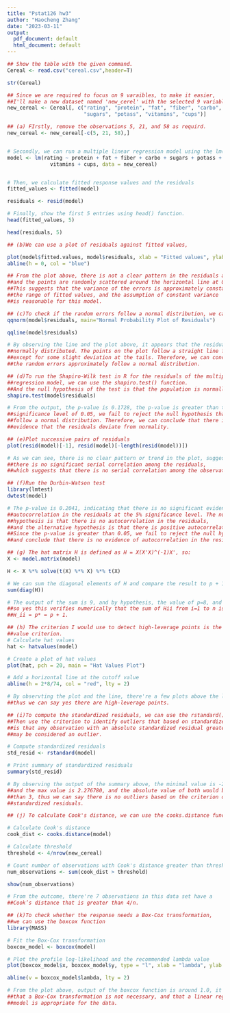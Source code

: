 ```yaml
---
title: "Pstat126 hw3"
author: "Haocheng Zhang"
date: "2023-03-11"
output:
  pdf_document: default
  html_document: default
---
```


```r
## Show the table with the given command.
Cereal <- read.csv("cereal.csv",header=T)

str(Cereal)
```

```r
## Since we are required to focus on 9 varaibles, to make it easier, 
##I'll make a new dataset named 'new_cerel' with the selected 9 variables only.
new_cereal <- Cereal[, c("rating", "protein", "fat", "fiber", "carbo",
                         "sugars", "potass", "vitamins", "cups")]
```

```r
## (a) FIrstly, remove the observations 5, 21, and 58 as requird.
new_cereal <- new_cereal[-c(5, 21, 58),]


# Secondly, we can run a multiple linear regression model using the lm() function
model <- lm(rating ~ protein + fat + fiber + carbo + sugars + potass + 
              vitamins + cups, data = new_cereal)


# Then, we calculate fitted response values and the residuals
fitted_values <- fitted(model)

residuals <- resid(model)

# Finally, show the first 5 entries using head() function.
head(fitted_values, 5)

head(residuals, 5)
```

```r
## (b)We can use a plot of residuals against fitted values,

plot(model$fitted.values, model$residuals, xlab = "Fitted values", ylab = "Residuals")
abline(h = 0, col = "blue")

## From the plot above, there is not a clear pattern in the residuals and fitted values
##and the points are randomly scattered around the horizontal line at 0. 
##This suggests that the variance of the errors is approximately constant across
##the range of fitted values, and the assumption of constant variance
##is reasonable for this model.
```

```r
## (c)To check if the random errors follow a normal distribution, we can use a normal probability plot.
qqnorm(model$residuals, main="Normal Probability Plot of Residuals")

qqline(model$residuals)

# By observing the line and the plot above, it appears that the residuals are roughly 
##normally distributed. The points on the plot follow a straight line fairly closely
##except for some slight deviation at the tails. Therefore, we can conclude that
##the random errors approximately follow a normal distribution.
```

```r
## (d)To run the Shapiro-Wilk test in R for the residuals of the multiple linear
##regression model, we can use the shapiro.test() function. 
##And the null hypothesis of the test is that the population is normally distributed.
shapiro.test(model$residuals)

# From the output, the p-value is 0.1728, the p-value is greater than the typical
##significance level of 0.05, we fail to reject the null hypothesis that the residuals
##follow a normal distribution. Therefore, we can conclude that there is no significant
##evidence that the residuals deviate from normality.
```

```r
## (e)Plot successive pairs of residuals
plot(resid(model)[-1], resid(model)[-length(resid(model))])

# As we can see, there is no clear pattern or trend in the plot, suggesting that
##there is no significant serial correlation among the residuals, 
##which suggests that there is no serial correlation among the observations.
```

```r
## (f)Run the Durbin-Watson test
library(lmtest)
dwtest(model)

# The p-value is 0.2041, indicating that there is no significant evidence of 
##autocorrelation in the residuals at the 5% significance level. The null 
##hypothesis is that there is no autocorrelation in the residuals, 
##and the alternative hypothesis is that there is positive autocorrelation. 
##Since the p-value is greater than 0.05, we fail to reject the null hypothesis 
##and conclude that there is no evidence of autocorrelation in the residuals.
```

```r
## (g) The hat matrix H is defined as H = X(X'X)^(-1)X', so:
X <- model.matrix(model)

H <- X %*% solve(t(X) %*% X) %*% t(X)

# We can sum the diagonal elements of H and compare the result to p + 1:
sum(diag(H))

# The output of the sum is 9, and by hypothesis, the value of p=8, and p+1=9, 
##so yes this verifies numerically that the sum of Hii from i=1 to n is 
##H_ii = p* = p + 1.
```

```r
## (h) The criterion I would use to detect high-leverage points is the hat 
##value criterion.
# Calculate hat values
hat <- hatvalues(model)

# Create a plot of hat values
plot(hat, pch = 20, main = "Hat Values Plot")

# Add a horizontal line at the cutoff value
abline(h = 2*8/74, col = "red", lty = 2)

# By observting the plot and the line, there're a few plots above the line, 
##thus we can say yes there are high-leverage points.
```

```r
## (i)To compute the standardized residuals, we can use the rstandard() function. 
##Then use the criterion to identify outliers that based on standardized residuals
##is that any observation with an absolute standardized residual greater than 3 
##may be considered an outlier.

# Compute standardized residuals
std_resid <- rstandard(model)

# Print summary of standardized residuals
summary(std_resid)

# By observing the output of the summary above, the minimal value is -2.119994, 
##and the max value is 2.276780, and the absolute value of both would be less 
##than 3, thus we can say there is no outliers based on the criterion of 
##standardized residuals.
```

```r
## (j) To calculate Cook's distance, we can use the cooks.distance function

# Calculate Cook's distance
cook_dist <- cooks.distance(model)

# Calculate threshold
threshold <- 4/nrow(new_cereal)

# Count number of observations with Cook's distance greater than threshold
num_observations <- sum(cook_dist > threshold)

show(num_observations)

# From the outcome, there're 7 observations in this data set have a 
##Cook’s distance that is greater than 4/n.
```

```r
## (k)To check whether the response needs a Box-Cox transformation, 
##we can use the boxcox function
library(MASS)

# Fit the Box-Cox transformation
boxcox_model <- boxcox(model)

# Plot the profile log-likelihood and the recommended lambda value
plot(boxcox_model$x, boxcox_model$y, type = "l", xlab = "lambda", ylab = "profile log-likelihood")

abline(v = boxcox_model$lambda, lty = 2)

# From the plot above, output of the boxcox function is around 1.0, it suggests 
##that a Box-Cox transformation is not necessary, and that a linear regression 
##model is appropriate for the data.
```
